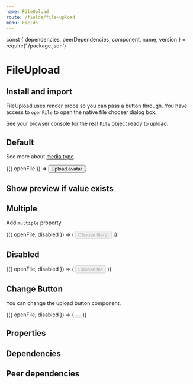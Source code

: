 ```yaml
---
name: FileUpload
route: /fields/file-upload
menu: Fields
---
```


const { dependencies, peerDependencies, component, name, version } = require('./package.json')

# FileUpload

<TagVersion version={version} name={name} />

## Install and import

<Usage component={component} name={name} peerDependencies={peerDependencies} />

FileUpload uses render props so you can pass a button through. You have access to `openFile` to open the native file chooser dialog box.

See your browser console for the real `File` object ready to upload.

## Default

See more about [media type](http://www.iana.org/assignments/media-types/media-types.xhtml).

<Playground>
  <Form initialValues={{}}>
    <ConnectedField
      component={FileUpload}
      accept="image/*"
      name="avatar"
      label="Avatar"
      hint="Files must be <200MB"
      required
      handleAddFile={console.debug}
      handleRemoveFile={console.debug}
      onError={console.error}
    >
      {({ openFile }) => <Button onClick={openFile}>Upload avatar</Button>}
    </ConnectedField>
  </Form>
</Playground>

## Show preview if value exists

<Playground>
  <Form
    initialValues={{
      file: 'https://doc-exemple/example.docx?v=63731713698'
    }}
  >
    <ConnectedField
      component={FileUpload}
      accept="image/*"
      name="file"
      label="File"
      hint="Files must be <200MB"
      required
      handleAddFile={console.debug}
      handleRemoveFile={console.debug}
    />
  </Form>
</Playground>

## Multiple

Add `multiple` property.

<Playground>
  <Form initialValues={{}}>
    <ConnectedField
      component={FileUpload}
      accept="application/pdf"
      name="files"
      label="Files"
      hint="Files must be <200MB"
      multiple
      handleAddFile={console.debug}
      handleRemoveFile={console.debug}
      required
    >
      {({ openFile, disabled }) => (
        <Button onClick={openFile} variant="secondary" disabled={disabled}>
          Choose file(s)
        </Button>
      )}
    </ConnectedField>
  </Form>
</Playground>

## Disabled

<Playground wrapper="withoutMargin">
  <Form initialValues={{}}>
    <ConnectedField component={FileUpload} disabled name="disabled">
      {({ openFile, disabled }) => (
        <Button onClick={openFile} disabled={disabled}>
          Choose file
        </Button>
      )}
    </ConnectedField>
  </Form>
</Playground>

## Change Button

You can change the upload button component.

<Playground wrapper="withoutMargin">
  <Form initialValues={{}}>
    <ConnectedField component={FileUpload} name="custom">
      {({ openFile, disabled }) => (
        <Button size="xl" shape="circle" onClick={openFile} disabled={disabled}>
          <UploadIcon size="xl" />
        </Button>
      )}
    </ConnectedField>
  </Form>
</Playground>

## Properties

<Props of={FileUpload} />

## Dependencies

<Dependencies dependencies={dependencies} />

## Peer dependencies

<Dependencies dependencies={peerDependencies} />
